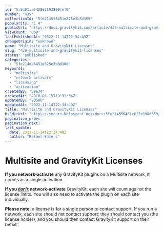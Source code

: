 ```yaml
---
id: "5a5d01aa042863193800fef9"
number: "439"
collectionId: "5fe214556451e825e3b8d359"
popularity: "1.4"
publicUrl: "https://docs.gravitykit.com/article/439-multisite-and-gravitykit-licenses"
viewCount: "868"
lastPublishedAt: "2022-11-14T22:34:49Z"
changeOrigin: "unknown"
name: "Multisite and GravityKit Licenses"
slug: "439-multisite-and-gravitykit-licenses"
status: "published"
categories: 
  - "5fe214db6451e825e3b8d360"
keywords: 
  - "multisite"
  - "network activate"
  - "licensing"
  - "activation"
createdBy: "59634"
createdAt: "2018-01-15T19:31:54Z"
updatedBy: "80506"
updatedAt: "2022-11-14T22:34:49Z"
title: "Multisite and GravityKit Licenses"
hsEditUrl: "https://secure.helpscout.net/docs/5fe214556451e825e3b8d359/article/5a5d01aa042863193800fef9"
pagination_prev: 
pagination_next: 
last_update:
  date: 2022-11-14T22:34:49Z
  author: "Rafael Ehlers"
---
```


# Multisite and GravityKit Licenses

**If you network-activate** any GravityKit plugins on a Multisite network, it counts as a single activation.

**If you <u>don't</u> network-activate** GravityKit, each site will count against the license limits. You will also need to activate the plugin on each site individually.

**Please note:** a license is for a single person to contact support. If you run a network, each site should not contact support; they should contact you (the license holder), and you should then contact GravityKit support on their behalf.